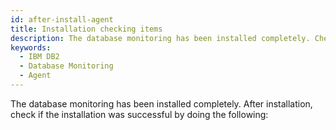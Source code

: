 ```yaml
---
id: after-install-agent
title: Installation checking items
description: The database monitoring has been installed completely. Check the checklist after installation.
keywords:
  - IBM DB2
  - Database Monitoring
  - Agent
---
```


The database monitoring has been installed completely. After installation, check if the installation was successful by doing the following:


<Dbcheckagentlog />


<Dbcheckdblogs />


<Dbcheckagentprocess />


<Dbcheckmonitoringagentlists />
